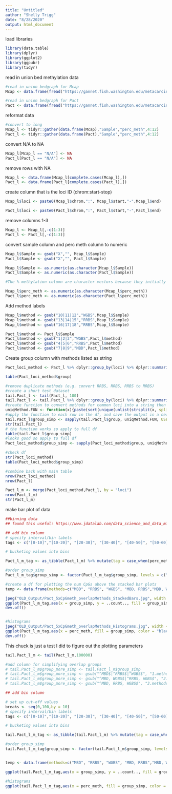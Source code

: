 ```yaml
---
title: "Untitled"
author: "Shelly Trigg"
date: "8/28/2020"
output: html_document
---
```



load libraries
```r
library(data.table)
library(dplyr)
library(ggplot2)
library(ggpubr)
library(tidyr)
```

read in union bed methylation data
```r
#read in union bedgraph for Mcap
Mcap <- data.frame(fread("https://gannet.fish.washington.edu/metacarcinus/FROGER_meth_compare/20200424/10-unionbedg/Mcap_union_5x.bedgraph"))

#read in union bedgraph for Pact
Pact <- data.frame(fread("https://gannet.fish.washington.edu/metacarcinus/FROGER_meth_compare/20200424/10-unionbedg/Pact_union_5x.bedgraph"))
```

reformat data
```r
#convert to long
Mcap_l <- tidyr::gather(data.frame(Mcap),"Sample","perc_meth",4:12)
Pact_l <- tidyr::gather(data.frame(Pact),"Sample","perc_meth",4:12)
```

convert N/A to NA
```r
Mcap_l[Mcap_l == "N/A"] <- NA
Pact_l[Pact_l == "N/A"] <- NA
```

remove rows with NA
```r
Mcap_l <- data.frame(Mcap_l[complete.cases(Mcap_l),])
Pact_l <- data.frame(Pact_l[complete.cases(Pact_l),])
```

create column that is the loci ID (chrom:start-stop)
```r
Mcap_l$loci <- paste0(Mcap_l$chrom,":", Mcap_l$start,"-",Mcap_l$end)

Pact_l$loci <- paste0(Pact_l$chrom,":", Pact_l$start,"-",Pact_l$end)
```

remove columns 1-3
```r
Mcap_l <- Mcap_l[,-c(1:3)]
Pact_l <- Pact_l[,-c(1:3)]
```


convert sample column and perc meth column to numeric
```r
Mcap_l$Sample <- gsub("X","", Mcap_l$Sample)
Pact_l$Sample <- gsub("X","", Pact_l$Sample)

Mcap_l$Sample <- as.numeric(as.character(Mcap_l$Sample))
Pact_l$Sample <- as.numeric(as.character(Pact_l$Sample))

#The % methylation column are character vectors because they initially contained "N/A" so convert all % methylation columns from character to numeric

Mcap_l$perc_meth <- as.numeric(as.character(Mcap_l$perc_meth))
Pact_l$perc_meth <- as.numeric(as.character(Pact_l$perc_meth))
```

Add method labels
```r
Mcap_l$method <- gsub("10|11|12","WGBS",Mcap_l$Sample)
Mcap_l$method <- gsub("13|14|15","RRBS",Mcap_l$Sample)
Mcap_l$method <- gsub("16|17|18","RRBS",Mcap_l$Sample)

Pact_l$method <- Pact_l$Sample
Pact_l$method <- gsub("1|2|3","WGBS",Pact_l$method)
Pact_l$method <- gsub("4|5|6","RRBS",Pact_l$method)
Pact_l$method <- gsub("7|8|9","MBD",Pact_l$method)

```

Create group column with methods listed as string
```r
Pact_loci_method <- Pact_l %>% dplyr::group_by(loci) %>% dplyr::summarise(group = toString(method))

table(Pact_loci_method$group)

#remove duplicate methods (e.g. convert RRBS, RRBS, RRBS to RRBS)
#create a short test dataset
tail.Pact_l <- tail(Pact_l, 100)
tail.Pact_l <- tail.Pact_l %>% dplyr::group_by(loci) %>% dplyr::summarise(group = toString(method))
#create function to convert methods for common loci into a string then split the methods string into a character vector, and use unique function to keep only unique characters
uniqMethod.FUN <- function(x){paste(sort(unique(unlist(strsplit(x, split =", "), use.names = F))), collapse = ", ")}
#apply the function to each row in the df, and save the output in a new column
tail.Pact_l$group_simp <- sapply(tail.Pact_l$group, uniqMethod.FUN, USE.NAMES = F)
str(tail.Pact_l)
# the function works so apply to full df
table(tail.Pact_l$group_simp)
#looks good so apply to full df
Pact_loci_method$group_simp <- sapply(Pact_loci_method$group, uniqMethod.FUN, USE.NAMES = F)

#check df
str(Pact_loci_method)
table(Pact_loci_method$group_simp)

#combine back with main table
nrow(Pact_loci_method)
nrow(Pact_l)

Pact_l_m <- merge(Pact_loci_method,Pact_l, by = "loci")
nrow(Pact_l_m)
str(Pact_l_m)
```


make bar plot of data
```r

##binning data
## found this useful: https://www.jdatalab.com/data_science_and_data_mining/2017/01/30/data-binning-plot.html

## add bin column
# specify interval/bin labels
tags <- c("[0-10]","[10-20]", "[20-30]", "[30-40]", "[40-50]", "[50-60]", "[60-70]", "[70-80]","[80-90]", "[90-100]")

# bucketing values into bins

Pact_l_m_tag <- as_tibble(Pact_l_m) %>% mutate(tag = case_when(perc_meth < 10 ~ tags[1],perc_meth >= 10 & perc_meth < 20 ~ tags[2],perc_meth >= 20 & perc_meth < 30 ~ tags[3],perc_meth >= 30 & perc_meth < 40 ~ tags[4],perc_meth >= 40 & perc_meth < 50 ~ tags[5], perc_meth >= 50 & perc_meth < 60 ~ tags[6], perc_meth >= 60 & perc_meth < 70 ~ tags[7], perc_meth >= 70 & perc_meth < 80 ~ tags[8], perc_meth >= 80 & perc_meth < 90 ~ tags[9], perc_meth >= 90 & perc_meth <= 100 ~ tags[10]))

#order group_simp
Pact_l_m_tag$group_simp <- factor(Pact_l_m_tag$group_simp, levels = c("MBD", "RRBS", "WGBS", "MBD, RRBS","MBD, WGBS", "RRBS, WGBS", "MBD, RRBS, WGBS"))

#create a df for plotting the num CpGs above the stacked bar plots
temp <- data.frame(methods=c("MBD", "RRBS", "WGBS", "MBD, RRBS","MBD, WGBS", "RRBS, WGBS", "MBD, RRBS, WGBS"), place=c(rep(1.02,7)), numObs=as.numeric(table(Pact_l_m_tag$group_simp)))

jpeg("OLD_Output/Pact_5xCpGmeth_overlapMethods_StackedBars.jpg", width = 8, height = 8, units = "in", res = 300)
ggplot(Pact_l_m_tag,aes(x = group_simp, y = ..count.., fill = group_simp, alpha = tag )) + geom_bar(position = "fill", color = "black") + scale_y_continuous(labels=scales::percent) + theme_bw() + theme(axis.text.x = element_text(size = 7, angle = 60, hjust = 1), axis.title = element_text(size = 12, face = "bold")) + scale_fill_manual(values =c("red","red","red", "blue", "blue","blue", "black"))  + scale_alpha_manual(values=c(seq(0.1,1, length.out = 10)))+ labs(x = "method", y = "% CpGs",fill = "method", alpha = "% methylation")
dev.off()


#histograms
jpeg("OLD_Output/Pact_5xCpGmeth_overlapMethods_Histograms.jpg", width = 8, height = 8, units = "in", res = 300)
ggplot(Pact_l_m_tag,aes(x = perc_meth, fill = group_simp, color = "black")) + geom_histogram(binwidth = 10) + ylab("num CpGs") + theme_bw() + theme(axis.text.x = element_text(size = 7, angle = 60, hjust = 1), axis.title = element_text(size = 12, face = "bold")) + facet_wrap(~group_simp, scale = "free") + xlab("% methylation") + scale_color_manual(values = "black") + scale_fill_manual(values =c("red","red","red", "blue", "blue","blue", "black")) + theme(legend.position="none")
dev.off()
```

This chuck is just a test I did to figure out the plotting parameters 
```r

tail.Pact_l_m <- tail(Pact_l_m,100000)

#add column for simplifying overlap groups
# tail.Pact_l_m$group_more_simp <- tail.Pact_l_m$group_simp
# tail.Pact_l_m$group_more_simp <- gsub("^MBD$|^RRBS$|^WGBS$", "1.method",tail.Pact_l_m$group_more_simp)
# tail.Pact_l_m$group_more_simp <- gsub("^MBD, WGBS$|^RRBS, WGBS$", "2.methods",tail.Pact_l_m$group_more_simp)
# tail.Pact_l_m$group_more_simp <- gsub("^MBD, RRBS, WGBS$", "3.methods",tail.Pact_l_m$group_more_simp)

## add bin column

# set up cut-off values 
breaks <- seq(0,100,by = 10)
# specify interval/bin labels
tags <- c("[0-10]","[10-20]", "[20-30]", "[30-40]", "[40-50]", "[50-60]", "[60-70]", "[70-80]","[80-90]", "[90-100]")

# bucketing values into bins

tail.Pact_l_m_tag <- as_tibble(tail.Pact_l_m) %>% mutate(tag = case_when(perc_meth < 10 ~ tags[1],perc_meth >= 10 & perc_meth < 20 ~ tags[2],perc_meth >= 20 & perc_meth < 30 ~ tags[3],perc_meth >= 30 & perc_meth < 40 ~ tags[4],perc_meth >= 40 & perc_meth < 50 ~ tags[5], perc_meth >= 50 & perc_meth < 60 ~ tags[6], perc_meth >= 60 & perc_meth < 70 ~ tags[7], perc_meth >= 70 & perc_meth < 80 ~ tags[8], perc_meth >= 80 & perc_meth < 90 ~ tags[9], perc_meth >= 90 & perc_meth <= 100 ~ tags[10]))

#order group_simp
tail.Pact_l_m_tag$group_simp <- factor(tail.Pact_l_m$group_simp, levels = c("MBD", "RRBS", "WGBS", "MBD, RRBS","MBD, WGBS", "RRBS, WGBS", "MBD, RRBS, WGBS"))


temp <- data.frame(methods=c("MBD", "RRBS", "WGBS", "MBD, RRBS","MBD, WGBS", "RRBS, WGBS", "MBD, RRBS, WGBS"), place=c(rep(1.02,7)), numObs=as.numeric(table(tail.Pact_l_m_tag$group_simp)))

ggplot(tail.Pact_l_m_tag,aes(x = group_simp, y = ..count.., fill = group_simp, alpha = tag )) + geom_bar(position = "fill", color = "black") + scale_y_continuous(labels=scales::percent) + theme_bw() + theme(axis.text.x = element_text(size = 7, angle = 60, hjust = 1), axis.title = element_text(size = 12, face = "bold")) + scale_fill_manual(values =c("red","red","red", "blue", "blue","blue", "black"))  + scale_alpha_manual(values=c(seq(0.1,1, length.out = 10)))+ labs(x = "method", y = "% CpGs",fill = "method", alpha = "% methylation")

#histograms
ggplot(tail.Pact_l_m_tag,aes(x = perc_meth, fill = group_simp, color = "black")) + geom_histogram(binwidth = 10) + ylab("num CpGs") + theme_bw() + theme(axis.text.x = element_text(size = 7, angle = 60, hjust = 1), axis.title = element_text(size = 12, face = "bold")) + facet_wrap(~group_simp, scale = "free") + xlab("% methylation") + scale_color_manual(values = "black") + scale_fill_manual(values =c("red","red","red", "blue", "blue","blue", "black")) + theme(legend.position="none")
```

